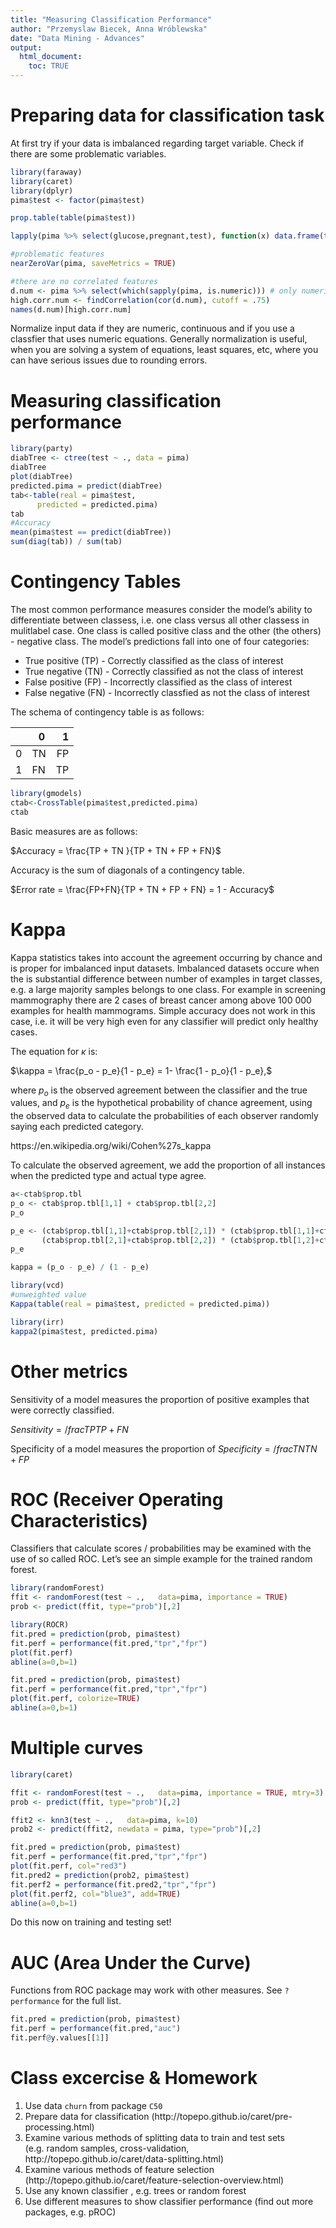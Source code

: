 ```yaml
---
title: "Measuring Classification Performance"
author: "Przemyslaw Biecek, Anna Wróblewska"
date: "Data Mining - Advances"
output: 
  html_document:
    toc: TRUE
---
```


# Preparing data for classification task

At first try if your data is imbalanced regarding target variable. Check if there are some problematic variables.

```r
library(faraway)
library(caret)
library(dplyr)
pima$test <- factor(pima$test)

prop.table(table(pima$test))

lapply(pima %>% select(glucose,pregnant,test), function(x) data.frame(table(x)))

#problematic features
nearZeroVar(pima, saveMetrics = TRUE)

#there are no correlated features
d.num <- pima %>% select(which(sapply(pima, is.numeric))) # only numeric features
high.corr.num <- findCorrelation(cor(d.num), cutoff = .75)
names(d.num)[high.corr.num]
```

Normalize input data if they are numeric, continuous and if you use a classfier that uses numeric equations. Generally normalization is useful, when you are solving a system of equations, least squares, etc, where you can have serious issues due to rounding errors. 

# Measuring classification performance

```r
library(party)
diabTree <- ctree(test ~ ., data = pima)
diabTree
plot(diabTree)
predicted.pima = predict(diabTree)
tab<-table(real = pima$test,
      predicted = predicted.pima)
tab
#Accuracy
mean(pima$test == predict(diabTree))
sum(diag(tab)) / sum(tab)
```

# Contingency Tables
 The most common performance measures consider the model's ability to differentiate between classess, i.e. one class versus all other classess in mulitlabel case. One class is called positive class and the other (the others) - negative class. The model's predictions fall into one of four categories:
 
 * True positive (TP) - Correctly classified as the class of interest
 * True negative (TN) - Correctly classified as not the class of interest
 * False positive (FP) - Incorrectly classified as the class of interest
 * False negative (FN) - Incorrectly classfied as not the class of interest
 
The schema of contingency table is as follows: <br>

|  &nbsp; | &nbsp; 0 | &nbsp; 1 |
| --- | ----- | ----: |
|  0  |   TN   |   FP   |
|  1  |   FN   |   TP   |
 
```r
library(gmodels)
ctab<-CrossTable(pima$test,predicted.pima)
ctab
```

Basic measures are as follows:

$Accuracy = \frac{TP + TN }{TP + TN + FP + FN}$

Accuracy is the sum of diagonals of a contingency table.

$Error rate = \frac{FP+FN}{TP + TN + FP + FN} = 1 - Accuracy$

# Kappa 

Kappa statistics takes into account the agreement occurring by chance and is proper for imbalanced input datasets. Imbalanced datasets occure when the is substantial difference between number of examples in target classes, e.g. a large majority samples belongs to one class. For example in screening mammography there are 2 cases of breast cancer among above 100 000 examples for health mammograms. Simple accuracy does not work in this case, i.e. it will be very high even for any classifier will predict only healthy cases.

The equation for $\kappa$ is:

$\kappa = \frac{p_o - p_e}{1 - p_e} = 1- \frac{1 - p_o}{1 - p_e},$

where $p_o$ is the observed agreement between the classifier and the true values, and $p_e$ is the hypothetical probability of chance agreement, using the observed data to calculate the probabilities of each observer randomly saying each predicted category.

https://en.wikipedia.org/wiki/Cohen%27s_kappa

To calculate the observed agreement, we add the proportion of all instances when the predicted type and actual type agree.

```r
a<-ctab$prop.tbl
p_o <- ctab$prop.tbl[1,1] + ctab$prop.tbl[2,2]
p_o

p_e <- (ctab$prop.tbl[1,1]+ctab$prop.tbl[2,1]) * (ctab$prop.tbl[1,1]+ctab$prop.tbl[1,2]) +
       (ctab$prop.tbl[2,1]+ctab$prop.tbl[2,2]) * (ctab$prop.tbl[1,2]+ctab$prop.tbl[2,2])
p_e

kappa = (p_o - p_e) / (1 - p_e) 

library(vcd)
#unweighted value
Kappa(table(real = pima$test, predicted = predicted.pima))

library(irr)
kappa2(pima$test, predicted.pima)
```
# Other metrics
Sensitivity of a model measures the proportion of positive examples that were correctly classified.

$Sensitivity = /frac{TP}{TP+FN}$

Specificity of a model measures the proportion of 
$Specificity = /frac{TN}{TN+FP}$

# ROC (Receiver Operating Characteristics)

Classifiers that calculate scores / probabilities may be examined with the use of so called ROC. Let’s see an simple example for the trained random forest.

```r
library(randomForest)
ffit <- randomForest(test ~ .,   data=pima, importance = TRUE)
prob <- predict(ffit, type="prob")[,2]

library(ROCR)
fit.pred = prediction(prob, pima$test)
fit.perf = performance(fit.pred,"tpr","fpr")
plot(fit.perf)
abline(a=0,b=1)

fit.pred = prediction(prob, pima$test)
fit.perf = performance(fit.pred,"tpr","fpr")
plot(fit.perf, colorize=TRUE)
abline(a=0,b=1)

```

# Multiple curves

```r
library(caret)

ffit <- randomForest(test ~ .,   data=pima, importance = TRUE, mtry=3)
prob <- predict(ffit, type="prob")[,2]

ffit2 <- knn3(test ~ .,   data=pima, k=10)
prob2 <- predict(ffit2, newdata = pima, type="prob")[,2]

fit.pred = prediction(prob, pima$test)
fit.perf = performance(fit.pred,"tpr","fpr")
plot(fit.perf, col="red3")
fit.pred2 = prediction(prob2, pima$test)
fit.perf2 = performance(fit.pred2,"tpr","fpr")
plot(fit.perf2, col="blue3", add=TRUE)
abline(a=0,b=1)

```

Do this now on training and testing set!

# AUC (Area Under the Curve)

Functions from ROC package may work with other measures. See `?performance` for the full list.

```r
fit.pred = prediction(prob, pima$test)
fit.perf = performance(fit.pred,"auc")
fit.perf@y.values[[1]]
```

# Class excercise & Homework
1. Use data `churn` from package `C50`
2. Prepare data for classification (http://topepo.github.io/caret/pre-processing.html)
3. Examine various methods of splitting data to train and test sets (e.g. random samples, cross-validation, http://topepo.github.io/caret/data-splitting.html) 
4. Examine various methods of feature selection (http://topepo.github.io/caret/feature-selection-overview.html)
5. Use any known classifier , e.g. trees or random forest
5. Use different measures to show classifier performance (find out more packages, e.g. pROC)

